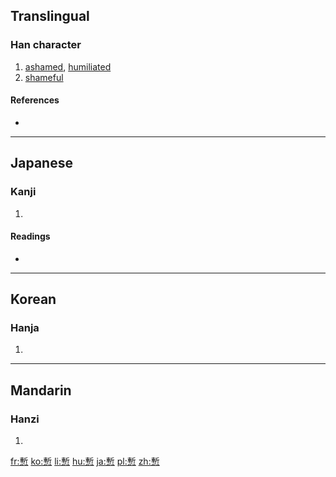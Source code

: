 {{also|慚}}
==Translingual==

===Han character===
{{Han char|rn=61|rad=心|as=11|sn=15|four=|canj=十中心 (JLP)|ids=⿱[[斬]][[心]]}}

# [[ashamed]], [[humiliated]]
# [[shameful]]

====References====
* {{Han ref|kx=0398.390|dkj=11095|dj=0738.040|hdz=42341.090|uh=6159|ud=24921}}

----

==Japanese==

===Kanji===
{{ja-kanji|grade=|rs=心11}}

# {{defn|lang=ja|sort=心11}}

====Readings====
* {{ja-readings|on=[[ざん]] (zan)|kun=[[はじる]] (hajiru), [[はじ]] (haji)}}

----

==Korean==

===Hanja===
{{ko-hanja|hangeul=참|eumhun=|rv=cham|mr=ch'am|y=cham}}

# {{defn|lang=ko|sort=心11}}

----

==Mandarin==

===Hanzi===
{{cmn-hanzi|pin=[[cán]] ([[can2]])|wg=ts'an<sup>2</sup>}}

# {{defn|lang=cmn|sort=心11}}

[[fr:慙]]
[[ko:慙]]
[[li:慙]]
[[hu:慙]]
[[ja:慙]]
[[pl:慙]]
[[zh:慙]]